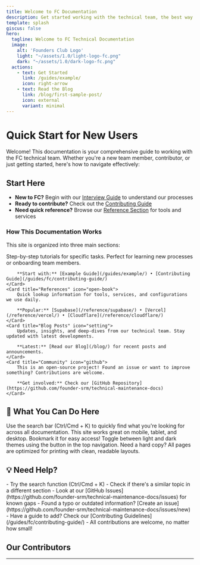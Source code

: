 ```yaml
---
title: Welcome to FC Documentation
description: Get started working with the technical team, the best way!
template: splash
giscus: false
hero:
  tagline: Welcome to FC Technical Documentation
  image:
    alt: 'Founders Club Logo'
    light: "~/assets/1.0/light-logo-fc.png"
    dark: "~/assets/1.0/dark-logo-fc.png"
  actions:
    - text: Get Started
      link: /guides/example/
      icon: right-arrow
    - text: Read the Blog
      link: /blog/first-sample-post/
      icon: external
      variant: minimal 
---
```



# Quick Start for New Users

Welcome! This documentation is your comprehensive guide to working with the FC technical team. Whether you're a new team member, contributor, or just getting started, here's how to navigate effectively:

## Start Here
- **New to FC?** Begin with our [Interview Guide](/guides/interview-guide/) to understand our processes
- **Ready to contribute?** Check out the [Contributing Guide](/guides/fc/contributing-guide/) 
- **Need quick reference?** Browse our [Reference Section](/reference/cloudflare/) for tools and services

### How This Documentation Works

This site is organized into three main sections:

<CardGrid stagger>
	<Card title="Guides" icon="approve-check">
		Step-by-step tutorials for specific tasks. Perfect for learning new processes or onboarding team members.
		
		**Start with:** [Example Guide](/guides/example/) • [Contributing Guide](/guides/fc/contributing-guide/)
	</Card>
	<Card title="References" icon="open-book">
		Quick lookup information for tools, services, and configurations we use daily.
		
		**Popular:** [Supabase](/reference/supabase/) • [Vercel](/reference/vercel/) • [Cloudflare](/reference/cloudflare/)
	</Card>
	<Card title="Blog Posts" icon="setting">
		Updates, insights, and deep-dives from our technical team. Stay updated with latest developments.
		
		**Latest:** [Read our Blog](/blog/) for recent posts and announcements.
	</Card>
	<Card title="Community" icon="github">
		This is an open-source project! Found an issue or want to improve something? Contributions are welcome.
		
		**Get involved:** Check our [GitHub Repository](https://github.com/founder-srm/technical-maintenance-docs)
	</Card>
</CardGrid>

## 🚀 What You Can Do Here

<CardGrid>
	<Card title="🔍 Find Answers Fast" icon="magnifier">
		Use the search bar (Ctrl/Cmd + K) to quickly find what you're looking for across all documentation.
	</Card>
	<Card title="📱 Read Anywhere" icon="laptop">
		This site works great on mobile, tablet, and desktop. Bookmark it for easy access!
	</Card>
	<Card title="🌙 Dark Mode" icon="moon">
		Toggle between light and dark themes using the button in the top navigation.
	</Card>
	<Card title="📄 Print-Friendly" icon="document">
		Need a hard copy? All pages are optimized for printing with clean, readable layouts.
	</Card>
</CardGrid>


## 💡 Need Help?

<CardGrid>
	<Card title="Can't find what you're looking for?" icon="information">
		- Try the search function (Ctrl/Cmd + K)
		- Check if there's a similar topic in a different section
		- Look at our [GitHub Issues](https://github.com/founder-srm/technical-maintenance-docs/issues) for known gaps
	</Card>
	<Card title="Want to contribute?" icon="pencil">
		- Found a typo or outdated information? [Create an issue](https://github.com/founder-srm/technical-maintenance-docs/issues/new)
		- Have a guide to add? Check our [Contributing Guidelines](/guides/fc/contributing-guide/)
		- All contributions are welcome, no matter how small!
	</Card>
</CardGrid>

## Our Contributors

<ContributorList githubRepo="founder-srm/technical-maintenance-docs" />

---